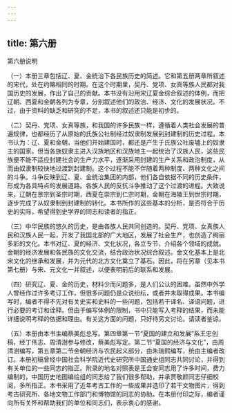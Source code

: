 ```yaml
---
---
---
```

title: 第六册
---





第六册说明

（一）本册三章包括辽、夏、金统治下各民族历史的简述。它和第五册两章所叙述的宋代，处在约略相同的时期。在这个时期里，契丹、党项、女真等族人民都对我国历史的发展，作出了自己的贡献。本书没有沿用宋辽夏金综合叙述的体例，而把辽朝、西夏和金朝各列为专章，分别叙述他们的政治、经济、文化的发展状况。不过，由于资料的缺乏和研究的不足，本书的叙述还只能是初步的。

（二）契丹、党项、女真等族，和我国的许多民族一样，遵循着人类社会发展的普遍规律，也都经历了从原始的氏族公社制经过奴隶制发展到封建制的历史过程。本书认为：辽、夏和金朝，当他们开始建国时，都还是产生于氏族公社废墟上的奴隶主的国家。但当各族奴隶主进入汉族地区和汉族地主一起统治了汉族人民，这些民族便不能不适应封建社会的生产力水平，逐渐采用封建的生产关系和政治制度，从而由奴隶制较快地过渡到封建制。这个过程不能不伴随着两种制度、两种文化之间的斗争。斗争反映到辽、夏、金统治集团的内部，他们各自依据不同的历史条件，形成为各具特点的发展道路。各族人民的反抗斗争推动了这个过渡的进程。大致说来，辽朝在景宗到圣宗时期，西夏在崇宗到仁宗时期，金朝在海陵王到世宗时期，逐步完成了从奴隶制到封建制的转化。本书所作的这些基本的分析，是否符合于历史的实际，希望得到史学界的同志和读者的指正。

（三）中华民族的悠久的历史，是由各族人民共同创造的。契丹、党项、女真族人民和汉族人民一起，开发了我国北部的广大地区，发展了社会生产，也创造了绚丽多彩的文化。本书对辽、夏的经济、文化状况，各立专节，介绍各个领域的成就。金朝的经济发展和各民族的文化交流，结合政治状况综合叙述。金文化基本上是北宋文化的继承和发展，并为元代的北方文化奠立了基石。因此，将在另章（见本书第七册）与宋、元文化一并叙述，以便表明前后的联系和发展。

（四）研究辽、夏、金的历史，材料少而问题多，是人们公认的困难。虽然中外学人曾经作过许多考订工作，但很多问题仍是众说纷纭，或者并未取得成果。本书编写时，编者不得不先对有关史实和史料的一些问题，包括若干译名、译语问题，进行必要的考订和诠释。但由于编写体例的限制，书中只能写入考释的结果，而未能详细说明考释的依据和理由。有关这方面的问题，只好待另文讨论。请读者鉴谅。

（五）本册由本书主编蔡美彪总写。第四章第一节“夏国的建立和发展”系王忠创稿，经丁伟志、周清澍参与修改，蔡美彪写定。第二节“夏国的经济与文化”，由周清澍编写，第五章第二节金朝经济与农民起义部分，由朱瑞熙编写，统由主编者改订。本册初稿曾经中国社会科学院近代史研究所中国通史组同志共同讨论，并得到有关单位的一些同志的指正。附录的地名对照表是王会安同志用了许多时间，费力编制的，中国历史地图编绘组的同志给了我们很多帮助，并承贾敬颜同志仔细校阅，多所指正。本书采用了近年考古工作的一些成果并选印了若干文物图片，得到考古研究所、各地文物工作部门和博物馆的同志的协助。在本册付印之际，编者谨向所有关怀和帮助我们的单位和同志们，表示衷心的感谢。